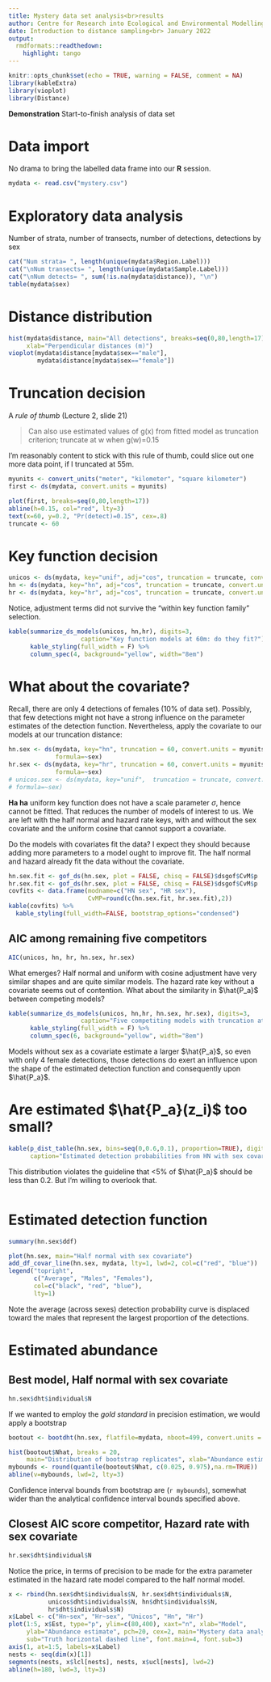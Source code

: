 ```yaml
---
title: Mystery data set analysis<br>results
author: Centre for Research into Ecological and Environmental Modelling <br> **University of St Andrews**
date: Introduction to distance sampling<br> January 2022
output:
  rmdformats::readthedown:
    highlight: tango
---
```

  
```r
knitr::opts_chunk$set(echo = TRUE, warning = FALSE, comment = NA)
library(kableExtra)
library(vioplot)
library(Distance)
```

<div class="alert  alert-success">
  <strong>Demonstration</strong> Start-to-finish analysis of data set
</div>

# Data import

No drama to bring the labelled data frame into our **R** session.

```r
mydata <- read.csv("mystery.csv")
```

# Exploratory data analysis

Number of strata, number of transects, number of detections, detections by sex

```r
cat("Num strata= ", length(unique(mydata$Region.Label)))
cat("\nNum transects= ", length(unique(mydata$Sample.Label)))
cat("\nNum detects= ", sum(!is.na(mydata$distance)), "\n")
table(mydata$sex)
```

# Distance distribution

```r
hist(mydata$distance, main="All detections", breaks=seq(0,80,length=17),
     xlab="Perpendicular distances (m)")
vioplot(mydata$distance[mydata$sex=="male"],
        mydata$distance[mydata$sex=="female"])
```

# Truncation decision

A *rule of thumb* (Lecture 2, slide 21)

> Can also use estimated values of g(x) from fitted model as truncation criterion; truncate at w when g(w)=0.15

I'm reasonably content to stick with this rule of thumb, could slice out one more data point, if I truncated at 55m.

```r
myunits <- convert_units("meter", "kilometer", "square kilometer")
first <- ds(mydata, convert.units = myunits)
```

```r
plot(first, breaks=seq(0,80,length=17))
abline(h=0.15, col="red", lty=3)
text(x=60, y=0.2, "Pr(detect)=0.15", cex=.8)
truncate <- 60
```

# Key function decision

```r
unicos <- ds(mydata, key="unif", adj="cos", truncation = truncate, convert.units = myunits)
hn <- ds(mydata, key="hn", adj="cos", truncation = truncate, convert.units = myunits)
hr <- ds(mydata, key="hr", adj="cos", truncation = truncate, convert.units = myunits)
```

Notice, adjustment terms did not survive the "within key function family" selection.

```r
kable(summarize_ds_models(unicos, hn,hr), digits=3,
                    caption="Key function models at 60m: do they fit?")  %>%
      kable_styling(full_width = F) %>%
      column_spec(4, background="yellow", width="8em")
```

# What about the covariate?

Recall, there are only 4 detections of females (10\% of data set).  Possibly, that few detections might not have a strong influence on the parameter estimates of the detection function.  Nevertheless, apply the covariate to our models at our truncation distance:

```r
hn.sex <- ds(mydata, key="hn", truncation = 60, convert.units = myunits,
             formula=~sex)
hr.sex <- ds(mydata, key="hr", truncation = 60, convert.units = myunits,
             formula=~sex)
# unicos.sex <- ds(mydata, key="unif",  truncation = truncate, convert.units = myunits,
# formula=~sex)
```

**Ha ha** uniform key function does not have a scale parameter $\sigma$, hence cannot be fitted.  That reduces the number of models of interest to us.  We are left with the half normal and hazard rate keys, with and without the sex covariate and the uniform cosine that cannot support a covariate.  

Do the models with covariates fit the data?  I expect they should because adding more parameters to a model ought to improve fit.  The half normal and hazard already fit the data without the covariate.

```r
hn.sex.fit <- gof_ds(hn.sex, plot = FALSE, chisq = FALSE)$dsgof$CvM$p
hr.sex.fit <- gof_ds(hr.sex, plot = FALSE, chisq = FALSE)$dsgof$CvM$p
covfits <- data.frame(modname=c("HN sex", "HR sex"), 
                      CvMP=round(c(hn.sex.fit, hr.sex.fit),2))
kable(covfits) %>%
  kable_styling(full_width=FALSE, bootstrap_options="condensed")

```

## AIC among remaining five competitors

```r
AIC(unicos, hn, hr, hn.sex, hr.sex)
```

What emerges?  Half normal and uniform with cosine adjustment have very similar shapes and are quite similar models.  The hazard rate key without a covariate seems out of contention.  What about the similarity in $\hat{P_a}$ between competing models?

```r
kable(summarize_ds_models(unicos, hn,hr, hn.sex, hr.sex), digits=3,
                    caption="Five competiting models with truncation at 60m")  %>%
      kable_styling(full_width = F) %>%
      column_spec(6, background="yellow", width="8em")
```

Models without sex as a covariate estimate a larger $\hat{P_a}$, so even with only 4 female detections, those detections do exert an influence upon the shape of the estimated detection function and consequently upon $\hat{P_a}$.

# Are estimated $\hat{P_a}(z_i)$ too small?

```r
kable(p_dist_table(hn.sex, bins=seq(0,0.6,0.1), proportion=TRUE), digits=3,
      caption="Estimated detection probabilities from HN with sex covariate.")
```
This distribution violates the guideline that <5\% of $\hat{P_a}$ should be less than 0.2.  But I'm willing to overlook that.  

```r


```


# Estimated detection function

```r
summary(hn.sex$ddf)
```
```r
plot(hn.sex, main="Half normal with sex covariate")
add_df_covar_line(hn.sex, mydata, lty=1, lwd=2, col=c("red", "blue"))
legend("topright", 
       c("Average", "Males", "Females"),
       col=c("black", "red", "blue"),
       lty=1)
```

Note the average (across sexes) detection probability curve is displaced toward the males that represent the largest proportion of the detections.

# Estimated abundance

## Best model, Half normal with sex covariate
```r
hn.sex$dht$individual$N
```

If we wanted to employ the *gold standard* in precision estimation, we would apply a bootstrap

```r
bootout <- bootdht(hn.sex, flatfile=mydata, nboot=499, convert.units = myunits)
```

```r
hist(bootout$Nhat, breaks = 20, 
     main="Distribution of bootstrap replicates", xlab="Abundance estimate")
mybounds <- round(quantile(bootout$Nhat, c(0.025, 0.975),na.rm=TRUE))
abline(v=mybounds, lwd=2, lty=3)
```

Confidence interval bounds from bootstrap are (`r mybounds`), somewhat wider than the analytical confidence interval bounds specified above.


## Closest AIC score competitor, Hazard rate with sex covariate
```r
hr.sex$dht$individual$N
```

Notice the price, in terms of precision to be made for the extra parameter estimated in the hazard rate model compared to the half normal model.


```r
x <- rbind(hn.sex$dht$individuals$N, hr.sex$dht$individuals$N,
           unicos$dht$individuals$N, hn$dht$individuals$N, 
           hr$dht$individuals$N)
x$Label <- c("Hn~sex", "Hr~sex", "Unicos", "Hn", "Hr")
plot(1:5, x$Est, type="p", ylim=c(80,400), xaxt="n", xlab="Model", 
     ylab="Abundance estimate", pch=20, cex=2, main="Mystery data analysis",
     sub="Truth horizontal dashed line", font.main=4, font.sub=3)
axis(1, at=1:5, labels=x$Label)
nests <- seq(dim(x)[1])
segments(nests, x$lcl[nests], nests, x$ucl[nests], lwd=2)
abline(h=180, lwd=3, lty=3)
```